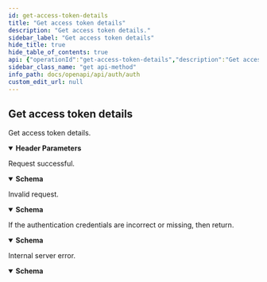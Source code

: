 ```yaml
---
id: get-access-token-details
title: "Get access token details"
description: "Get access token details."
sidebar_label: "Get access token details"
hide_title: true
hide_table_of_contents: true
api: {"operationId":"get-access-token-details","description":"Get access token details.","parameters":[{"in":"header","name":"Authorization","required":true,"schema":{"type":"string","description":"Access token."}}],"responses":{"200":{"description":"Request successful.","content":{"application/json":{"schema":{"type":"object","properties":{"active":{"type":"boolean","description":"Whether the access token is valid/usable."},"sub":{"type":"string","description":"The bot ID of the access token."},"scope":{"type":"string","description":"The Open API scopes that are accessible, separated by commas."},"client_id":{"type":"string","description":"The identifier of the OAuth application."},"token_type":{"type":"string","description":"The type of access token."},"exp":{"type":"integer","description":"The expiration time of the access token."},"team_id":{"type":"string","description":"The team ID of the created OAuth application."}},"title":"AccessTokenResponse"}}}},"400":{"description":"Invalid request.","content":{"application/json":{"schema":{"type":"object","properties":{"error":{"type":"string","description":"The error message for the current request."},"error_description":{"type":"string","description":"The detailed error information for the current request."},"code":{"type":"integer","description":"HTTP status code of the current response."},"errcode":{"type":"integer","description":"Error code of the current response."},"type":{"type":"string","description":"Error type of the current response."},"model":{"type":"string","description":"Error module of the current response."},"field":{"type":"string","description":"Error field of the current response."},"reason":{"type":"string","description":"Error reason of the current response."}},"title":"BadResponse"}}}},"401":{"description":"If the authentication credentials are incorrect or missing, then return.","content":{"application/json":{"schema":{"type":"object","properties":{"error":{"type":"string","description":"The error message for the current request."},"error_description":{"type":"string","description":"The detailed error information for the current request."},"code":{"type":"integer","description":"HTTP status code of the current response."},"errcode":{"type":"integer","description":"Error code of the current response."},"type":{"type":"string","description":"Error type of the current response."},"model":{"type":"string","description":"Error module of the current response."},"field":{"type":"string","description":"Error field of the current response."},"reason":{"type":"string","description":"Error reason of the current response."}},"title":"BadResponse"}}}},"500":{"description":"Internal server error.","content":{"application/json":{"schema":{"type":"object","properties":{"error":{"type":"string","description":"The error message for the current request."},"error_description":{"type":"string","description":"The detailed error information for the current request."},"code":{"type":"integer","description":"HTTP status code of the current response."},"errcode":{"type":"integer","description":"Error code of the current response."},"type":{"type":"string","description":"Error type of the current response."},"model":{"type":"string","description":"Error module of the current response."},"field":{"type":"string","description":"Error field of the current response."},"reason":{"type":"string","description":"Error reason of the current response."}},"title":"BadResponse"}}}}},"method":"get","path":"/oauth2/introspect","servers":[{"url":"https://your-domain"},{"url":"http://your-domain"}],"info":{"title":"Auth","version":"1.0","description":"The ONES REST API utilizes the standard OAuth 2.0 authorization mechanism to provide secure user authorization and access tokens for third-party applications to access protected resources. OAuth 2.0 enables third-party applications to obtain limited and revocable access privileges in a secure and controlled manner, without directly using user credentials. This authorization mechanism offers a flexible and reliable way for third-party applications to securely interact with the ONES system and obtain the necessary resource access permissions.\n"},"postman":{"name":"Get access token details","description":{"content":"Get access token details.","type":"text/plain"},"url":{"path":["oauth2","introspect"],"host":["{{baseUrl}}"],"query":[],"variable":[]},"header":[{"key":"Accept","value":"application/json"}],"method":"GET"}}
sidebar_class_name: "get api-method"
info_path: docs/openapi/api/auth/auth
custom_edit_url: null
---
```



## Get access token details



Get access token details.

<details style={{"marginBottom":"1rem"}} data-collapsed={false} open={true}><summary style={{}}><strong>Header Parameters</strong></summary><div><ul><ParamsItem className={"paramsItem"} param={{"in":"header","name":"Authorization","required":true,"schema":{"type":"string","description":"Access token."}}}></ParamsItem></ul></div></details><div><ApiTabs><TabItem label={"200"} value={"200"}><div>

Request successful.

</div><div><MimeTabs schemaType={"response"}><TabItem label={"application/json"} value={"application/json"}><SchemaTabs><TabItem label={"Schema"} value={"Schema"}><details style={{}} data-collapsed={false} open={true}><summary style={{"textAlign":"left"}}><strong>Schema</strong></summary><div style={{"textAlign":"left","marginLeft":"1rem"}}></div><ul style={{"marginLeft":"1rem"}}><SchemaItem collapsible={false} name={"active"} required={false} schemaName={"boolean"} qualifierMessage={undefined} schema={{"type":"boolean","description":"Whether the access token is valid/usable."}}></SchemaItem><SchemaItem collapsible={false} name={"sub"} required={false} schemaName={"string"} qualifierMessage={undefined} schema={{"type":"string","description":"The bot ID of the access token."}}></SchemaItem><SchemaItem collapsible={false} name={"scope"} required={false} schemaName={"string"} qualifierMessage={undefined} schema={{"type":"string","description":"The Open API scopes that are accessible, separated by commas."}}></SchemaItem><SchemaItem collapsible={false} name={"client_id"} required={false} schemaName={"string"} qualifierMessage={undefined} schema={{"type":"string","description":"The identifier of the OAuth application."}}></SchemaItem><SchemaItem collapsible={false} name={"token_type"} required={false} schemaName={"string"} qualifierMessage={undefined} schema={{"type":"string","description":"The type of access token."}}></SchemaItem><SchemaItem collapsible={false} name={"exp"} required={false} schemaName={"integer"} qualifierMessage={undefined} schema={{"type":"integer","description":"The expiration time of the access token."}}></SchemaItem><SchemaItem collapsible={false} name={"team_id"} required={false} schemaName={"string"} qualifierMessage={undefined} schema={{"type":"string","description":"The team ID of the created OAuth application."}}></SchemaItem></ul></details></TabItem><TabItem label={"Example (from schema)"} value={"Example (from schema)"}><ResponseSamples responseExample={"{\n  \"active\": true,\n  \"sub\": \"string\",\n  \"scope\": \"string\",\n  \"client_id\": \"string\",\n  \"token_type\": \"string\",\n  \"exp\": 0,\n  \"team_id\": \"string\"\n}"} language={"json"}></ResponseSamples></TabItem></SchemaTabs></TabItem></MimeTabs></div></TabItem><TabItem label={"400"} value={"400"}><div>

Invalid request.

</div><div><MimeTabs schemaType={"response"}><TabItem label={"application/json"} value={"application/json"}><SchemaTabs><TabItem label={"Schema"} value={"Schema"}><details style={{}} data-collapsed={false} open={true}><summary style={{"textAlign":"left"}}><strong>Schema</strong></summary><div style={{"textAlign":"left","marginLeft":"1rem"}}></div><ul style={{"marginLeft":"1rem"}}><SchemaItem collapsible={false} name={"error"} required={false} schemaName={"string"} qualifierMessage={undefined} schema={{"type":"string","description":"The error message for the current request."}}></SchemaItem><SchemaItem collapsible={false} name={"error_description"} required={false} schemaName={"string"} qualifierMessage={undefined} schema={{"type":"string","description":"The detailed error information for the current request."}}></SchemaItem><SchemaItem collapsible={false} name={"code"} required={false} schemaName={"integer"} qualifierMessage={undefined} schema={{"type":"integer","description":"HTTP status code of the current response."}}></SchemaItem><SchemaItem collapsible={false} name={"errcode"} required={false} schemaName={"integer"} qualifierMessage={undefined} schema={{"type":"integer","description":"Error code of the current response."}}></SchemaItem><SchemaItem collapsible={false} name={"type"} required={false} schemaName={"string"} qualifierMessage={undefined} schema={{"type":"string","description":"Error type of the current response."}}></SchemaItem><SchemaItem collapsible={false} name={"model"} required={false} schemaName={"string"} qualifierMessage={undefined} schema={{"type":"string","description":"Error module of the current response."}}></SchemaItem><SchemaItem collapsible={false} name={"field"} required={false} schemaName={"string"} qualifierMessage={undefined} schema={{"type":"string","description":"Error field of the current response."}}></SchemaItem><SchemaItem collapsible={false} name={"reason"} required={false} schemaName={"string"} qualifierMessage={undefined} schema={{"type":"string","description":"Error reason of the current response."}}></SchemaItem></ul></details></TabItem><TabItem label={"Example (from schema)"} value={"Example (from schema)"}><ResponseSamples responseExample={"{\n  \"error\": \"string\",\n  \"error_description\": \"string\",\n  \"code\": 0,\n  \"errcode\": 0,\n  \"type\": \"string\",\n  \"model\": \"string\",\n  \"field\": \"string\",\n  \"reason\": \"string\"\n}"} language={"json"}></ResponseSamples></TabItem></SchemaTabs></TabItem></MimeTabs></div></TabItem><TabItem label={"401"} value={"401"}><div>

If the authentication credentials are incorrect or missing, then return.

</div><div><MimeTabs schemaType={"response"}><TabItem label={"application/json"} value={"application/json"}><SchemaTabs><TabItem label={"Schema"} value={"Schema"}><details style={{}} data-collapsed={false} open={true}><summary style={{"textAlign":"left"}}><strong>Schema</strong></summary><div style={{"textAlign":"left","marginLeft":"1rem"}}></div><ul style={{"marginLeft":"1rem"}}><SchemaItem collapsible={false} name={"error"} required={false} schemaName={"string"} qualifierMessage={undefined} schema={{"type":"string","description":"The error message for the current request."}}></SchemaItem><SchemaItem collapsible={false} name={"error_description"} required={false} schemaName={"string"} qualifierMessage={undefined} schema={{"type":"string","description":"The detailed error information for the current request."}}></SchemaItem><SchemaItem collapsible={false} name={"code"} required={false} schemaName={"integer"} qualifierMessage={undefined} schema={{"type":"integer","description":"HTTP status code of the current response."}}></SchemaItem><SchemaItem collapsible={false} name={"errcode"} required={false} schemaName={"integer"} qualifierMessage={undefined} schema={{"type":"integer","description":"Error code of the current response."}}></SchemaItem><SchemaItem collapsible={false} name={"type"} required={false} schemaName={"string"} qualifierMessage={undefined} schema={{"type":"string","description":"Error type of the current response."}}></SchemaItem><SchemaItem collapsible={false} name={"model"} required={false} schemaName={"string"} qualifierMessage={undefined} schema={{"type":"string","description":"Error module of the current response."}}></SchemaItem><SchemaItem collapsible={false} name={"field"} required={false} schemaName={"string"} qualifierMessage={undefined} schema={{"type":"string","description":"Error field of the current response."}}></SchemaItem><SchemaItem collapsible={false} name={"reason"} required={false} schemaName={"string"} qualifierMessage={undefined} schema={{"type":"string","description":"Error reason of the current response."}}></SchemaItem></ul></details></TabItem><TabItem label={"Example (from schema)"} value={"Example (from schema)"}><ResponseSamples responseExample={"{\n  \"error\": \"string\",\n  \"error_description\": \"string\",\n  \"code\": 0,\n  \"errcode\": 0,\n  \"type\": \"string\",\n  \"model\": \"string\",\n  \"field\": \"string\",\n  \"reason\": \"string\"\n}"} language={"json"}></ResponseSamples></TabItem></SchemaTabs></TabItem></MimeTabs></div></TabItem><TabItem label={"500"} value={"500"}><div>

Internal server error.

</div><div><MimeTabs schemaType={"response"}><TabItem label={"application/json"} value={"application/json"}><SchemaTabs><TabItem label={"Schema"} value={"Schema"}><details style={{}} data-collapsed={false} open={true}><summary style={{"textAlign":"left"}}><strong>Schema</strong></summary><div style={{"textAlign":"left","marginLeft":"1rem"}}></div><ul style={{"marginLeft":"1rem"}}><SchemaItem collapsible={false} name={"error"} required={false} schemaName={"string"} qualifierMessage={undefined} schema={{"type":"string","description":"The error message for the current request."}}></SchemaItem><SchemaItem collapsible={false} name={"error_description"} required={false} schemaName={"string"} qualifierMessage={undefined} schema={{"type":"string","description":"The detailed error information for the current request."}}></SchemaItem><SchemaItem collapsible={false} name={"code"} required={false} schemaName={"integer"} qualifierMessage={undefined} schema={{"type":"integer","description":"HTTP status code of the current response."}}></SchemaItem><SchemaItem collapsible={false} name={"errcode"} required={false} schemaName={"integer"} qualifierMessage={undefined} schema={{"type":"integer","description":"Error code of the current response."}}></SchemaItem><SchemaItem collapsible={false} name={"type"} required={false} schemaName={"string"} qualifierMessage={undefined} schema={{"type":"string","description":"Error type of the current response."}}></SchemaItem><SchemaItem collapsible={false} name={"model"} required={false} schemaName={"string"} qualifierMessage={undefined} schema={{"type":"string","description":"Error module of the current response."}}></SchemaItem><SchemaItem collapsible={false} name={"field"} required={false} schemaName={"string"} qualifierMessage={undefined} schema={{"type":"string","description":"Error field of the current response."}}></SchemaItem><SchemaItem collapsible={false} name={"reason"} required={false} schemaName={"string"} qualifierMessage={undefined} schema={{"type":"string","description":"Error reason of the current response."}}></SchemaItem></ul></details></TabItem><TabItem label={"Example (from schema)"} value={"Example (from schema)"}><ResponseSamples responseExample={"{\n  \"error\": \"string\",\n  \"error_description\": \"string\",\n  \"code\": 0,\n  \"errcode\": 0,\n  \"type\": \"string\",\n  \"model\": \"string\",\n  \"field\": \"string\",\n  \"reason\": \"string\"\n}"} language={"json"}></ResponseSamples></TabItem></SchemaTabs></TabItem></MimeTabs></div></TabItem></ApiTabs></div>